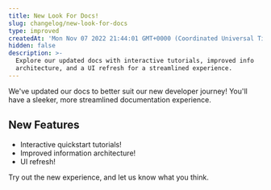 ```yaml
---
title: New Look For Docs!
slug: changelog/new-look-for-docs
type: improved
createdAt: 'Mon Nov 07 2022 21:44:01 GMT+0000 (Coordinated Universal Time)'
hidden: false
description: >-
  Explore our updated docs with interactive tutorials, improved info
  architecture, and a UI refresh for a streamlined experience.
---
```

We've updated our docs to better suit our new developer journey! You'll have a sleeker, more streamlined documentation experience.

## New Features

- Interactive quickstart tutorials!
- Improved information architecture!
- UI refresh!



Try out the new experience, and let us know what you think.
